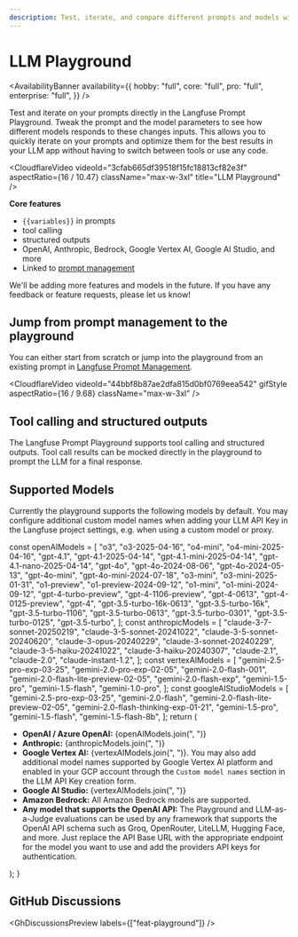```yaml
---
description: Test, iterate, and compare different prompts and models within the LLM Playground.
---
```


# LLM Playground

<AvailabilityBanner
  availability={{
    hobby: "full",
    core: "full",
    pro: "full",
    enterprise: "full",
  }}
/>

Test and iterate on your prompts directly in the Langfuse Prompt Playground. Tweak the prompt and the model parameters to see how different models responds to these changes inputs. This allows you to quickly iterate on your prompts and optimize them for the best results in your LLM app without having to switch between tools or use any code.

<CloudflareVideo
  videoId="3cfab665df39518f15fc18813cf82e3f"
  aspectRatio={16 / 10.47}
  className="max-w-3xl"
  title="LLM Playground"
/>

**Core features**

- `{{variables}}` in prompts
- tool calling
- structured outputs
- OpenAI, Anthropic, Bedrock, Google Vertex AI, Google AI Studio, and more
- Linked to [prompt management](/docs/prompts/get-started)

We'll be adding more features and models in the future. If you have any feedback or feature requests, please let us know!

## Jump from prompt management to the playground

You can either start from scratch or jump into the playground from an existing prompt in [Langfuse Prompt Management](/docs/prompts/get-started).

<CloudflareVideo
  videoId="44bbf8b87ae2dfa815d0bf0769eea542"
  gifStyle
  aspectRatio={16 / 9.68}
  className="max-w-3xl"
/>

## Tool calling and structured outputs

The Langfuse Prompt Playground supports tool calling and structured outputs. Tool call results can be mocked directly in the playground to prompt the LLM for a final response.

<CloudflareVideo
  videoId="8a19028067239a8e9ffe929d6dfd426e"
  gifStyle
  className="max-w-3xl"
/>

## Supported Models

Currently the playground supports the following models by default. You may configure additional custom model names when adding your LLM API Key in the Langfuse project settings, e.g. when using a custom model or proxy.

  const openAIModels = [
    "o3",
    "o3-2025-04-16",
    "o4-mini",
    "o4-mini-2025-04-16",
    "gpt-4.1",
    "gpt-4.1-2025-04-14",
    "gpt-4.1-mini-2025-04-14",
    "gpt-4.1-nano-2025-04-14",
    "gpt-4o",
    "gpt-4o-2024-08-06",
    "gpt-4o-2024-05-13",
    "gpt-4o-mini",
    "gpt-4o-mini-2024-07-18",
    "o3-mini",
    "o3-mini-2025-01-31",
    "o1-preview",
    "o1-preview-2024-09-12",
    "o1-mini",
    "o1-mini-2024-09-12",
    "gpt-4-turbo-preview",
    "gpt-4-1106-preview",
    "gpt-4-0613",
    "gpt-4-0125-preview",
    "gpt-4",
    "gpt-3.5-turbo-16k-0613",
    "gpt-3.5-turbo-16k",
    "gpt-3.5-turbo-1106",
    "gpt-3.5-turbo-0613",
    "gpt-3.5-turbo-0301",
    "gpt-3.5-turbo-0125",
    "gpt-3.5-turbo",
  ];
  const anthropicModels = [
    "claude-3-7-sonnet-20250219",
    "claude-3-5-sonnet-20241022",
    "claude-3-5-sonnet-20240620",
    "claude-3-opus-20240229",
    "claude-3-sonnet-20240229",
    "claude-3-5-haiku-20241022",
    "claude-3-haiku-20240307",
    "claude-2.1",
    "claude-2.0",
    "claude-instant-1.2",
  ];
  const vertexAIModels = [
    "gemini-2.5-pro-exp-03-25",
    "gemini-2.0-pro-exp-02-05",
    "gemini-2.0-flash-001",
    "gemini-2.0-flash-lite-preview-02-05",
    "gemini-2.0-flash-exp",
    "gemini-1.5-pro",
    "gemini-1.5-flash",
    "gemini-1.0-pro",
  ];
  const googleAIStudioModels = [
    "gemini-2.5-pro-exp-03-25",
    "gemini-2.0-flash",
    "gemini-2.0-flash-lite-preview-02-05",
    "gemini-2.0-flash-thinking-exp-01-21",
    "gemini-1.5-pro",
    "gemini-1.5-flash",
    "gemini-1.5-flash-8b",
  ];
  return (
    <div>
      <ul>
        <li>
          <strong>OpenAI / Azure OpenAI:</strong> {openAIModels.join(", ")}
        </li>
        <li>
          <strong>Anthropic:</strong> {anthropicModels.join(", ")}
        </li>
        <li>
          <strong>Google Vertex AI:</strong> {vertexAIModels.join(", ")}. You
          may also add additional model names supported by Google Vertex AI
          platform and enabled in your GCP account through the `Custom model
          names` section in the LLM API Key creation form.
        </li>
        <li>
          <strong>Google AI Studio:</strong> {vertexAIModels.join(", ")}
        </li>
        <li>
          <strong>Amazon Bedrock:</strong> All Amazon Bedrock models are
          supported.
        </li>
        <li>
          <strong>Any model that supports the OpenAI API:</strong> The
          Playground and LLM-as-a-Judge evaluations can be used by any framework
          that supports the OpenAI API schema such as Groq, OpenRouter, LiteLLM,
          Hugging Face, and more. Just replace the API Base URL with the
          appropriate endpoint for the model you want to use and add the
          providers API keys for authentication.
        </li>
      </ul>
    </div>
  );
}

<ModelList />

## GitHub Discussions


<GhDiscussionsPreview labels={["feat-playground"]} />
